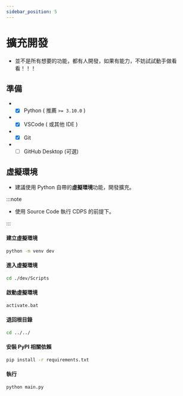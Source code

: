 ```yaml
---
sidebar_position: 5
---
```


# 擴充開發

- 並不是所有想要的功能，都有人開發，如果有能力，不妨試試動手做看看！！！

## 準備

- - [x] Python ( 推薦 `>= 3.10.0` )
- - [x] VSCode ( 或其他 IDE )
- - [x] Git
- - [ ] GitHub Desktop (可選)

## 虛擬環境

- 建議使用 Python 自帶的**虛擬環境**功能，開發擴充。

:::note

- 使用 Source Code 執行 CDPS 的前提下。

:::

#### 建立虛擬環境

```bash
python -m venv dev
```

#### 進入虛擬環境

```bash
cd ./dev/Scripts
```

#### 啟動虛擬環境

```bash
activate.bat
```

#### 退回根目錄

```bash
cd ../../
```

#### 安裝 PyPI 相關依賴

```bash
pip install -r requirements.txt
```

#### 執行

```
python main.py
```
